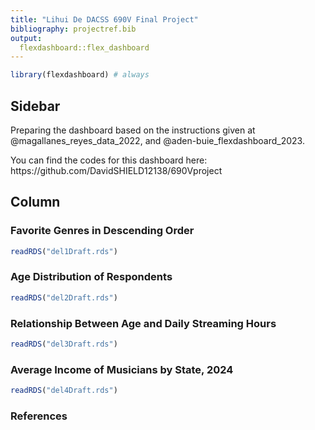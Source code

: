 ```yaml
---
title: "Lihui De DACSS 690V Final Project"
bibliography: projectref.bib
output: 
  flexdashboard::flex_dashboard
---
```


```r
library(flexdashboard) # always
```

## Sidebar {.sidebar}

Preparing the dashboard based on the instructions given at @magallanes_reyes_data_2022, and @aden-buie_flexdashboard_2023.

You can find the codes for this dashboard here:
https://github.com/DavidSHIELD12138/690Vproject

## Column {.tabset .tabset-fade}

### Favorite Genres in Descending Order

```r
readRDS("del1Draft.rds")
```

### Age Distribution of Respondents

```r
readRDS("del2Draft.rds")
```

### Relationship Between Age and Daily Streaming Hours

```r
readRDS("del3Draft.rds")
```

### Average Income of Musicians by State, 2024

```r
readRDS("del4Draft.rds")
```

### References
